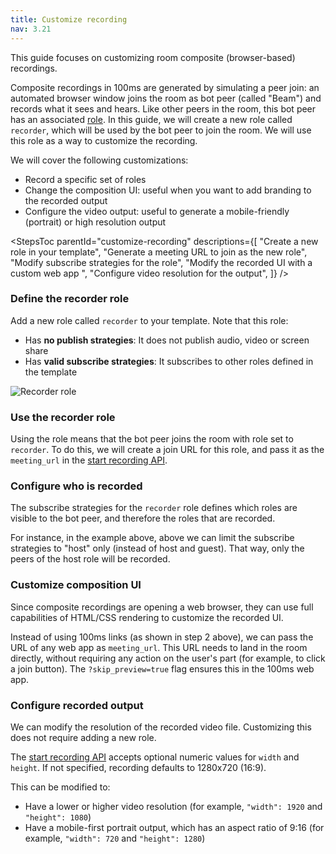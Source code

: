 ```yaml
---
title: Customize recording
nav: 3.21
---
```



This guide focuses on customizing room composite (browser-based) recordings.

Composite recordings in 100ms are generated by simulating a peer join: an automated browser window joins the room as bot peer (called "Beam") and records what it sees and hears. Like other peers in the room, this bot peer has an associated [role](../../../../concepts/v2/concepts/templates-and-roles/overview). In this guide, we will create a new role called `recorder`, which will be used by the bot peer to join the room. We will use this role as a way to customize the recording.

We will cover the following customizations:

- Record a specific set of roles
- Change the composition UI: useful when you want to add branding to the recorded output
- Configure the video output: useful to generate a mobile-friendly (portrait) or high resolution output

<StepsToc
    parentId="customize-recording"
    descriptions={[
        "Create a new role in your template",
        "Generate a meeting URL to join as the new role",
        "Modify subscribe strategies for the role",
        "Modify the recorded UI with a custom web app ",
        "Configure video resolution for the output",
    ]}
/>

<StepsContainer id="customize-recording">

### Define the recorder role

Add a new role called `recorder` to your template. Note that this role:

- Has **no publish strategies**: It does not publish audio, video or screen share
- Has **valid subscribe strategies**: It subscribes to other roles defined in the template

![Recorder role](/docs/v2/recorder-role.png)

### Use the recorder role

Using the role means that the bot peer joins the room with role set to `recorder`. To do this, we will create a join URL for this role, and pass it as the `meeting_url` in the [start recording API](./overview).

<MeetingUrlConfig />

### Configure who is recorded

The subscribe strategies for the `recorder` role defines which roles are visible to the bot peer, and therefore the roles that are recorded.

For instance, in the example above, above we can limit the subscribe strategies to "host" only (instead of host and guest). That way, only the peers of the host role will be recorded.

### Customize composition UI

Since composite recordings are opening a web browser, they can use full capabilities of HTML/CSS rendering to customize the recorded UI.

Instead of using 100ms links (as shown in step 2 above), we can pass the URL of any web app as `meeting_url`. This URL needs to land in the room directly, without requiring any action on the user's part (for example, to click a join button). The `?skip_preview=true` flag ensures this in the 100ms web app.

### Configure recorded output

We can modify the resolution of the recorded video file. Customizing this does not require adding a new role.

The [start recording API](./overview) accepts optional numeric values for `width` and `height`. If not specified, recording defaults to 1280x720 (16:9).

This can be modified to:

- Have a lower or higher video resolution (for example, `"width": 1920` and `"height": 1080`)
- Have a mobile-first portrait output, which has an aspect ratio of 9:16 (for example, `"width": 720` and `"height": 1280`)

</StepsContainer>

